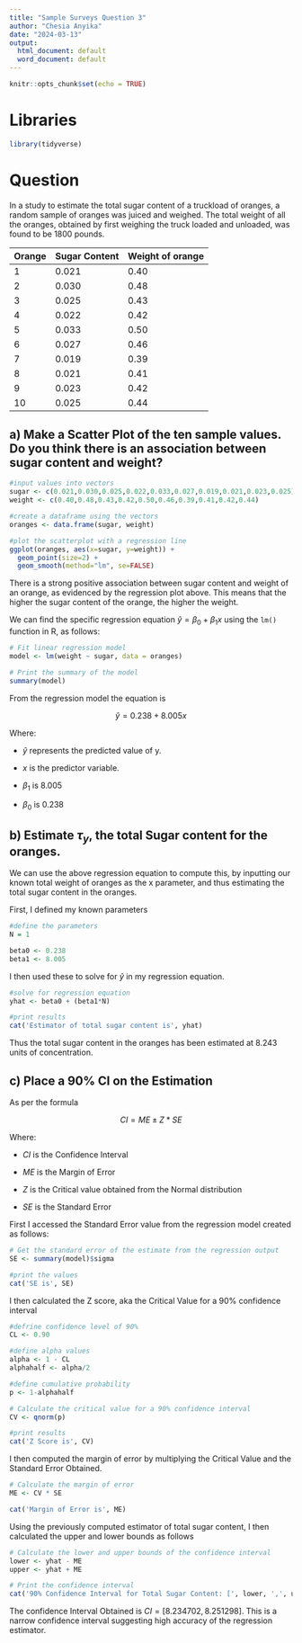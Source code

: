 ```yaml
---
title: "Sample Surveys Question 3"
author: "Chesia Anyika"
date: "2024-03-13"
output:
  html_document: default
  word_document: default
---
```


```r
knitr::opts_chunk$set(echo = TRUE)
```

# Libraries

```r
library(tidyverse)
```

# Question

In a study to estimate the total sugar content of a truckload of oranges, a random sample of oranges was juiced and weighed. The total weight of all the oranges, obtained by first weighing the truck loaded and unloaded, was found to be 1800 pounds.

| Orange | Sugar Content | Weight of orange |
|--------|---------------|------------------|
| 1      | 0.021         | 0.40             |
| 2      | 0.030         | 0.48             |
| 3      | 0.025         | 0.43             |
| 4      | 0.022         | 0.42             |
| 5      | 0.033         | 0.50             |
| 6      | 0.027         | 0.46             |
| 7      | 0.019         | 0.39             |
| 8      | 0.021         | 0.41             |
| 9      | 0.023         | 0.42             |
| 10     | 0.025         | 0.44             |

## a) Make a Scatter Plot of the ten sample values. Do you think there is an association between sugar content and weight?

```r
#input values into vectors
sugar <- c(0.021,0.030,0.025,0.022,0.033,0.027,0.019,0.021,0.023,0.025)
weight <- c(0.40,0.48,0.43,0.42,0.50,0.46,0.39,0.41,0.42,0.44)

#create a dataframe using the vectors
oranges <- data.frame(sugar, weight)

#plot the scatterplot with a regression line
ggplot(oranges, aes(x=sugar, y=weight)) +
  geom_point(size=2) +
  geom_smooth(method="lm", se=FALSE) 
```

There is a strong positive association between sugar content and weight of an orange, as evidenced by the regression plot above. This means that the higher the sugar content of the orange, the higher the weight.

We can find the specific regression equation $\hat y = \beta_0 + \beta_1x$ using the `lm()` function in R, as follows:

```r
# Fit linear regression model
model <- lm(weight ~ sugar, data = oranges)

# Print the summary of the model
summary(model)
```

From the regression model the equation is

$$
\hat y = 0.238 + 8.005x
$$

Where:

-   $\hat y$ represents the predicted value of y.

-   $x$ is the predictor variable.

-   $\beta_1$ is $8.005$

-   $\beta_0$ is $0.238$

## b) Estimate $\tau_y$, the total Sugar content for the oranges.

We can use the above regression equation to compute this, by inputting our known total weight of oranges as the x parameter, and thus estimating the total sugar content in the oranges.

First, I defined my known parameters

```r
#define the parameters
N = 1

beta0 <- 0.238
beta1 <- 8.005
```

I then used these to solve for $\hat y$ in my regression equation.

```r
#solve for regression equation
yhat <- beta0 + (beta1*N)

#print results
cat('Estimator of total sugar content is', yhat)
```

Thus the total sugar content in the oranges has been estimated at $8.243$ units of concentration.

## c) Place a 90% CI on the Estimation

As per the formula

$$
CI = ME \pm Z*SE
$$

Where:

-   $CI$ is the Confidence Interval

-   $ME$ is the Margin of Error

-   $Z$ is the Critical value obtained from the Normal distribution

-   $SE$ is the Standard Error

First I accessed the Standard Error value from the regression model created as follows:

```r
# Get the standard error of the estimate from the regression output
SE <- summary(model)$sigma

#print the values
cat('SE is', SE)
```

I then calculated the Z score, aka the Critical Value for a 90% confidence interval

```r
#defrine confidence level of 90%
CL <- 0.90

#define alpha values
alpha <- 1 - CL
alphahalf <- alpha/2

#define cumulative probability
p <- 1-alphahalf

# Calculate the critical value for a 90% confidence interval
CV <- qnorm(p)

#print results
cat('Z Score is', CV)
```

I then computed the margin of error by multiplying the Critical Value and the Standard Error Obtained.

```r
# Calculate the margin of error
ME <- CV * SE

cat('Margin of Error is', ME)
```

Using the previously computed estimator of total sugar content, I then calculated the upper and lower bounds as follows

```r
# Calculate the lower and upper bounds of the confidence interval
lower <- yhat - ME
upper <- yhat + ME

# Print the confidence interval
cat('90% Confidence Interval for Total Sugar Content: [', lower, ',', upper, ']' )
```

The confidence Interval Obtained is $CI = [8.234702 , 8.251298]$. This is a narrow confidence interval suggesting high accuracy of the regression estimator.
